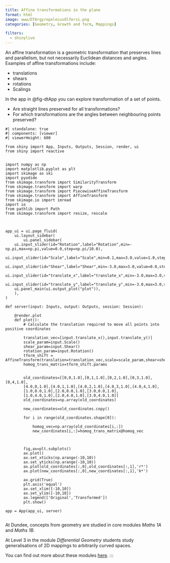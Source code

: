 ```yaml
---
title: Affine transformations in the plane 
format: html 
image: www/DTArgyropelecusOlfersi.png
categories: [Geometry, Growth and form, Mappings]

filters:
  - shinylive
---
```



An affine transformation is a geometric transformation that preserves lines and parallelism, but not necessarily Euclidean distances and angles. Examples of affine transformations include:

* translations
* shears
* rotations
* Scalings

In the app in @fig-dtApp you can explore transformation of a set of points. 

* Are straight lines preserved for all transformations?
* For which transformations are the angles between neighbouring points preserved?



::: {#fig-dtApp}
```shinylive-python
#| standalone: true
#| components: [viewer]
#| viewerHeight: 600

from shiny import App, Inputs, Outputs, Session, render, ui
from shiny import reactive


import numpy as np
import matplotlib.pyplot as plt
import skimage as ski
import pyodide
from skimage.transform import SimilarityTransform
from skimage.transform import warp
from skimage.transform import PiecewiseAffineTransform
from skimage.transform import AffineTransform
from skimage.io import imread
import io
from pathlib import Path
from skimage.transform import resize, rescale



app_ui = ui.page_fluid(
    ui.layout_sidebar(
        ui.panel_sidebar(
    ui.input_slider(id="Rotation",label="Rotation",min=-np.pi,max=np.pi,value=0.0,step=np.pi/10.0),
    ui.input_slider(id="Scale",label="Scale",min=0.1,max=3.0,value=1.0,step=0.1),
    ui.input_slider(id="Shear",label="Shear",min=-3.0,max=3.0,value=0.0,step=0.1),
    ui.input_slider(id="translate_x",label="translate_x",min=-3.0,max=3.0,value=1.0,step=0.1),
    ui.input_slider(id="translate_y",label="translate_y",min=-3.0,max=3.0,value=1.0,step=0.1)),
    ui.panel_main(ui.output_plot("plot")),
    ),
)

def server(input: Inputs, output: Outputs, session: Session):
    
    @render.plot
    def plot():
        # Calculate the translation required to move all points into positive coordinates

        translation_vec=[input.translate_x(),input.translate_y()]
        scale_param=input.Scale()
        shear_param=input.Shear()
        rotation_param=input.Rotation()
        tform_shift = AffineTransform(translation=translation_vec,scale=scale_param,shear=shear_param,rotation=rotation_param)
        homog_trans_matrix=tform_shift.params


        old_coordinates=[[0,0,1.0],[0,1,1.0],[0,2,1.0],[0,3,1.0],[0,4,1.0],
        [4.0,0,1.0],[4.0,1,1.0],[4.0,2,1.0],[4.0,3,1.0],[4.0,4,1.0],
        [1.0,0.0,1.0],[2.0,0.0,1.0],[3.0,0.0,1.0],
        [1.0,4.0,1.0],[2.0,4.0,1.0],[3.0,4.0,1.0]]
        old_coordinates=np.array(old_coordinates)

        new_coordinates=old_coordinates.copy()

        for i in range(old_coordinates.shape[0]):

            homog_vec=np.array(old_coordinates[i,:])
            new_coordinates[i,:]=homog_trans_matrix@homog_vec



        fig,ax=plt.subplots()
        ax.plot()
        ax.set_xticks(np.arange(-10,10))
        ax.set_yticks(np.arange(-10,10))
        ax.plot(old_coordinates[:,0],old_coordinates[:,1],'r*')
        ax.plot(new_coordinates[:,0],new_coordinates[:,1],'k*')

        ax.grid(True)
        plt.axis('equal')
        ax.set_xlim([-10,10])
        ax.set_ylim([-10,10])
        ax.legend(['Original','Transformed'])
        plt.show()

app = App(app_ui, server)


```

:::



At Dundee, concepts from geometry are studied in core modules  *Maths 1A* and *Maths 1B*.

At Level 3 in the module *Differential Geometry* students study generalisations of 2D mappings to arbitrarily curved spaces. 



You can find out more about these modules [here](https://www.dundee.ac.uk/undergraduate/mathematics-bsc/teaching-and-assessment).
:::
